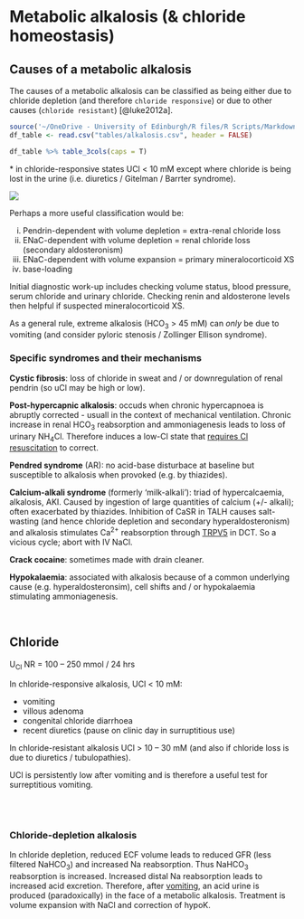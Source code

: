 # Metabolic alkalosis (& chloride homeostasis)  

## Causes of a metabolic alkalosis  

The causes of a metabolic alkalosis can be classified as being either due to chloride depletion (and therefore `chloride responsive`) or due to other causes (`chloride resistant`) [@luke2012a].  

<!-- +  low ECF volume = chloride-depletion / contractional = chloride-responsive  -->
<!--     +  *vomiting / NG losses*  -->
<!--     +  *loop / thiazide diuretics \**  -->
<!--     +  *Bartter's / Gitelman's \**  -->
<!--     +  *colonic villous adenoma / congenital chloride diarrhoea / high-volume ileostomy (rare)*   -->

<!-- +  normal ECF volume = chloride-resistant  -->
<!--     +  renal H + loss  -->
<!--         +  *true mineralocorticoid XS (low-renin / high-renin)*  -->
<!--         +  *apparent mineralocorticoid XS (and Liddle's)*  -->
<!--         +  *Cushings*  -->
<!--         +  *post-hypercapnic alkalosis (UCl \< 10 mM)*  -->
<!--         +  *milk-alkali syndrome*   -->
<!--     +  intracellular H + shift  -->
<!--         +  *hypokalaemia*   -->

```r
source('~/OneDrive - University of Edinburgh/R files/R Scripts/Markdown_tables.R')
df_table <- read.csv("tables/alkalosis.csv", header = FALSE)

df_table %>% table_3cols(caps = T)

```

\* in chloride-responsive states UCl \< 10 mM except where chloride is being lost in the urine (i.e. diuretics / Gitelman / Barrter syndrome).


![](figures/alkalosis_differential.png)

Perhaps a more useful classification would be:

i) Pendrin-dependent with volume depletion = extra-renal chloride loss  
ii) ENaC-dependent with volume depletion = renal chloride loss (secondary aldosteronism)  
iii) ENaC-dependent with volume expansion = primary mineralocorticoid XS  
iv) base-loading  

Initial diagnostic work-up includes checking volume status, blood pressure, serum chloride and urinary chloride.  Checking renin and aldosterone levels then helpful if suspected mineralocorticoid XS.  

As a general rule, extreme alkalosis (HCO~3~ \> 45 mM) can *only* be due to vomiting (and consider pyloric stenosis / Zollinger Ellison syndrome).  


### Specific syndromes and their mechanisms {#alksyndromes}

**Cystic fibrosis**: loss of chloride in sweat and / or downregulation of renal pendrin (so uCl may be high or low).  

**Post-hypercapnic alkalosis**: occuds when chronic hypercapnoea is abruptly corrected - usuall in the context of mechanical ventilation.  Chronic increase in renal HCO~3~ reabsorption and ammoniagenesis leads to loss of urinary NH~4~Cl.  Therefore induces a low-Cl state that [requires Cl resuscitation](https://pubmed-ncbi-nlm-nih-gov.eux.idm.oclc.org/13749130/) to correct.  

**Pendred syndrome** (AR): no acid-base disturbace at baseline but susceptible to alkalosis when provoked (e.g. by thiazides).  

**Calcium-alkali syndrome** (formerly 'milk-alkali'): triad of hypercalcaemia, alkalosis, AKI.  Caused by ingestion of large quantities of calcium (+/- alkali); often exacerbated by thiazides.  Inhibition of CaSR in TALH causes salt-wasting (and hence chloride depletion and secondary hyperaldosteronism) and alkalosis stimulates Ca^2+^ reabsorption through [TRPV5](https://pubmed-ncbi-nlm-nih-gov.eux.idm.oclc.org/20413609/) in DCT.  So a vicious cycle; abort with IV NaCl.  

**Crack cocaine**: sometimes made with drain cleaner.  

**Hypokalaemia**: associated with alkalosis because of a common underlying cause (e.g. hyperaldosteronsim), cell shifts and / or hypokalaemia stimulating ammoniagenesis.  

<br>

## Chloride

U~Cl~ NR = 100 -- 250 mmol / 24 hrs

In chloride-responsive alkalosis, UCl \< 10 mM:  

- vomiting  
- villous adenoma  
- congenital chloride diarrhoea  
- recent diuretics (pause on clinic day in surruptitious use)

In chloride-resistant alkalosis UCl \> 10 -- 30 mM (and also if chloride loss is due to diuretics / tubulopathies).  

UCl is persistently low after vomiting and is therefore a useful test for surreptitious vomiting.

<br>
<br>

### Chloride-depletion alkalosis

In chloride depletion, reduced ECF volume leads to reduced GFR (less filtered NaHCO~3~) and increased Na reabsorption. Thus NaHCO~3~ reabsorption is increased. Increased distal Na reabsorption leads to increased acid excretion.  Therefore, after [vomiting](#vomit), an acid urine is produced (paradoxically) in the face of a metabolic alkalosis. Treatment is volume expansion with NaCl and correction of hypoK.
